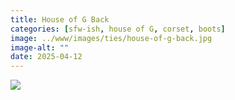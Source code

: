 ```yaml
---
title: House of G Back
categories: [sfw-ish, house of G, corset, boots]
image: ../www/images/ties/house-of-g-back.jpg
image-alt: ""
date: 2025-04-12
---
```



![](../www/images/ties/house-of-g-back.jpg)

